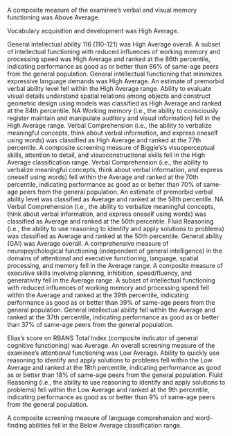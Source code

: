 <summary>

A composite measure of the examinee's verbal and visual memory functioning was Above Average.

Vocabulary acquisition and development was High Average.

General intellectual ability 116 (110-121) was High Average overall.
A subset of intellectual functioning with reduced influences of working memory and processing speed was High Average and ranked at the 86th percentile, indicating performance as good as or better than 86% of same-age peers from the general population.
General intellectual functioning that minimizes expressive language demands was High Average.
An estimate of premorbid verbal ability level fell within the High Average range.
Ability to evaluate visual details understand spatial relations among objects and construct geometric design using models was classified as High Average and ranked at the 84th percentile.
NA
Working memory (i.e., the ability to consciously register maintain and manipulate auditory and visual information) fell in the High Average range.
Verbal Comprehension (i.e., the ability to verbalize meaningful concepts, think about verbal information, and express oneself using words) was classified as High Average and ranked at the 77th percentile.
A composite screening measure of Biggie's's visuoperceptual skills, attention to detail, and visuoconstructional skills fell in the High Average classification range.
Verbal Comprehension (i.e., the ability to verbalize meaningful concepts, think about verbal information, and express oneself using words) fell within the Average and ranked at the 70th percentile, indicating performance as good as or better than 70% of same-age peers from the general population.
An estimate of premorbid verbal ability level was classified as Average and ranked at the 58th percentile.
NA
Verbal Comprehension (i.e., the ability to verbalize meaningful concepts, think about verbal information, and express oneself using words) was classified as Average and ranked at the 50th percentile.
Fluid Reasoning (i.e., the ability to use reasoning to identify and apply solutions to problems) was classified as Average and ranked at the 50th percentile.
General ability (GAI) was Average overall.
A comprehensive measure of neuropsychological functioning (independent of general intelligence) in the domains of attentional and executive functioning, language, spatial processing, and memory fell in the Average range.
A composite measure of executive skills involving planning, inhibition, speed/fluency, and generativity fell in the Average range.
A subset of intellectual functioning with reduced influences of working memory and processing speed fell within the Average and ranked at the 39th percentile, indicating performance as good as or better than 39% of same-age peers from the general population.
General intellectual ability fell within the Average and ranked at the 37th percentile, indicating performance as good as or better than 37% of same-age peers from the general population.

Elias's score on RBANS Total Index (composite indicator of general cognitive functioning) was Average.
An overall screening measure of the examinee's attentional functioning was Low Average.
Ability to quickly use reasoning to identify and apply solutions to problems fell within the Low Average and ranked at the 18th percentile, indicating performance as good as or better than 18% of same-age peers from the general population.
Fluid Reasoning (i.e., the ability to use reasoning to identify and apply solutions to problems) fell within the Low Average and ranked at the 9th percentile, indicating performance as good as or better than 9% of same-age peers from the general population.

A composite screening measure of language comprehension and word-finding abilities fell in the Below Average classification range.



</summary>
